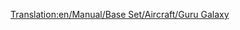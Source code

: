 [[Translation:en/Manual/Base Set/Aircraft/Guru Galaxy]]

{{en/Manual/Base Set/Aircraft/Aircraft|Cost=51.269 (102,538)
|Speed=947 kph (592 MPH)
|Annual=6.328 (12,656)
|Designed=1969
|Lifespan=20
|Capacity=240 passengers & 35 bags of mail
|Description=Three engined plane. High capacity.
|Real-lifeWikilink=Lockheed L-1011
|Real-life=Lockheed Tristar
}}